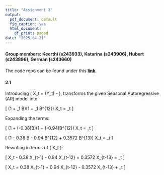```yaml
---
title: "Assignment 3"
output:
  pdf_document: default
  fig_caption: yes
  html_document:
    df_print: paged
date: "2025-04-21"
---
```


#### Group members: Keerthi (s243933), Katarina (s243906), Hubert (s243896), German (s243660)

The code repo can be found under this **[link](https://github.com/GermanButtiero/time_series_dtu)**.


#### 2.1

Introducing \( X_t = \log(Y_t) - \mu \), transforms the given Seasonal Autoregressive (AR) model into:

\[
(1 + \phi_1 B)(1 + \Phi_1 B^{12}) X_t = \varepsilon_t
\]

Expanding the terms:

\[
(1 + (-0.38)B)(1 + (-0.94)B^{12}) X_t = \varepsilon_t
\]

\[
(1 - 0.38 B - 0.94 B^{12} + 0.3572 B^{13}) X_t = \varepsilon_t
\]

Rewriting in terms of \( X_t \):

\[
X_t - 0.38 X_{t-1} - 0.94 X_{t-12} + 0.3572 X_{t-13} = \varepsilon_t
\]

\[
X_t = 0.38 X_{t-1} + 0.94 X_{t-12} - 0.3572 X_{t-13} + \varepsilon_t
\]

